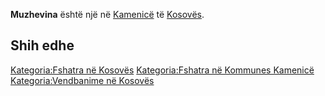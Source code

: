 {{Fshat në 
 | Emri                = Muzhevina
 | EmriAlt                = 
 | NAME_SHORT_FORM=      
 | NAME_GENERIC=      
 | NAME_SORT_NAME_RO=      MUZHEVINA
 | FULL_NAME_RO = Muzhevina
 | FULL_NAME_ND_RO=Muzhevina
 | SORT_NAME_RG=MUZHEVINA
 | FULL_NAME_RG=Muzhevina
 | FULL_NAME_ND_RG=Muzhevina
 | SRP_NAME_SHORT_FORM=      
 | SRP_NAME_GENERIC=      
 | SRP_NAME_SORT_NAME_RO=      
 | SRP_FULL_NAME_RO = 
 | SRP_FULL_NAME_ND_RO=
 | SRP_SORT_NAME_RG=
 | SRP_FULL_NAME_RG=
 | SRP_FULL_NAME_ND_RG=
 | Emri (Rasa dhanore) = 
 | Figura              = 
 | Shteti              = Kosovo
 | Komuna              = Kamenicë
 | Kodi postar         = 
 | Sipërfaqja          = 

 | Popullsia           = 

 | Regj. i popullsisë  = 
 | Dend. e popullsisë  = 
 | Faqja zyrtare       = 
 <!--- Koordinatat ----> 
 | Gjerësia            = 42.758889
 | Gjatësia            = 20.476389
 | Lartësia            = 
}}
'''Muzhevina''' është një [[]] në [[Kamenicë]] të [[Kosovës]].

<!-- == Gjeografia == -->
<!-- == Historia == -->
<!-- == Demografia == -->
== Shih edhe ==
{{Komuna Kamenicë}}
{{Kosovo-Administrata-Cung}}

[[Kategoria:Fshatra në Kosovës]]
[[Kategoria:Fshatra në Kommunes Kamenicë]]
[[Kategoria:Vendbanime në Kosovës]]
